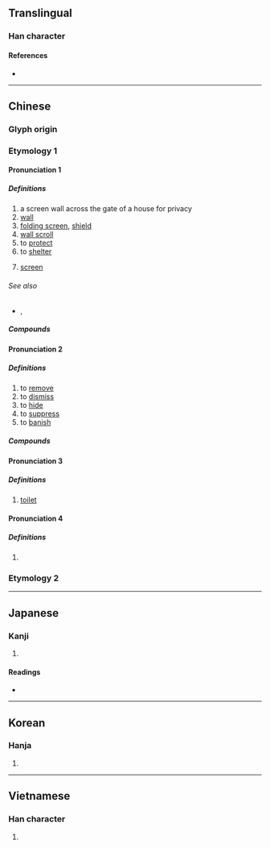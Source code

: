 {{also|摒|屛}}
{{character info/new}}
==Translingual==

===Han character===
{{Han char|rn=44|rad=尸|as=06|sn=9|four=77241|canj=STT|ids=⿸尸并}}

====References====
* {{Han ref|kx=0301.280|dkj=07692|dj=0599.040|hdz=20973.040|uh=5C4F|ud=23631|bh=ABCC|bd=43980}}

----

==Chinese==
{{zh-forms|alt=屛}}

===Glyph origin===
{{Han etym}}

===Etymology 1===

====Pronunciation 1====
{{zh-pron
|m=píng
|c=ping4
|mn=ml:pêng/pîn/qz:péng/xm:pēng/qz:pín/xm:pīn
|mn_note=pêng - literary; pîn - vernacular; péng/pēng - literary; pín/pīn - vernacular
|mc=2
|oc=1,3
|ma=
|cat=n,v
}}

=====Definitions=====
{{zh-hanzi}}

# a screen wall across the gate of a house for privacy
# [[wall]]
# [[folding screen]], [[shield]]
# [[wall scroll]]
# to [[protect]]
# to [[shelter]]
# {{lb|zh|computing}} [[screen]]
#: {{zh-x|黑屏|black screen}}

======See also======
* {{zh-l|螢幕}}, {{zh-l|顯示器}}

=====Compounds=====
{{zh-der|屏山|屏蔽|屏門|幃屏|屏鵝公路|屏風九疊|屏風|屏障|屏藩|屏蓬|屏翳|屏翰|屏條|屏幕|屏幃|孔雀開屏|圍屏|做屏風|半屏山|條屏|發光屏|熒光屏|畫屏|熱屏|熒屏|插屏|掛屏|藩屏|網屏|雲屏|雀屏中選|耳屏|雀屏|翠屏山|雀屏中目|錦屏}}

====Pronunciation 2====
{{zh-pron
|m=bǐng
|c=bing2,beng3
|mc=3
|oc=n,2
|ma=
|cat=v
}}

=====Definitions=====
{{zh-hanzi}}

# to [[remove]]
# to [[dismiss]]
# to [[hide]]
# to [[suppress]]
# to [[banish]]

=====Compounds=====
{{zh-der|屏息凝氣|屏當|屏退|吞聲屏氣|屏語|屏氣|屏跡|屏絕|屏氣攝息|屏氣凝神|屏黜|屏除|屏聲息氣|屏棄|屏斥|屏息|屏居|屏氣斂息|屏息凝視|屏隱|斂聲屏氣|放屏|杜門屏跡}}

====Pronunciation 3====
{{zh-pron
|m=bìng
|mc=
|oc=n,1
|ma=
|cat=n
}}

=====Definitions=====
{{zh-hanzi}}

# [[toilet]]

====Pronunciation 4====
{{zh-pron
|m=bīng
|mc=1
|oc=
|ma=
|cat=n
}}

=====Definitions=====
{{zh-hanzi}}

# {{zh-only|屏營}}

===Etymology 2===
{{zh-see|摒|ss}}

----

==Japanese==

===Kanji===
{{ja-kanji|grade=|rs=尸06|kyu=屛}}

# {{defn|lang=ja|sort=尸06}}

====Readings====
* {{ja-readings|on=[[へい]] (hei), [[びょう]] (byō)|kun=[[しりぞく]] (shirizoku), [[おおう]] (oou)}}

----

==Korean==

===Hanja===
{{ko-hanja|hangeul=병|eumhun=병풍|rv=byeong|mr=pyŏng}}

# {{defn|lang=ko|sort=尸06}}

----

==Vietnamese==

===Han character===
{{vi-hantu|[[bình]]|rs=尸06}}

# {{defn|lang=vi|sort=尸06}}